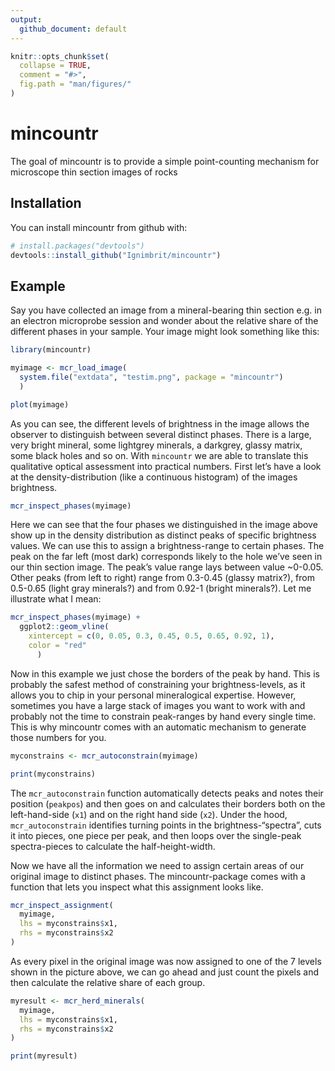 ```yaml
---
output: 
  github_document: default
---
```


<!-- README.md is generated from README.Rmd. Please edit that file -->

```r
knitr::opts_chunk$set(
  collapse = TRUE,
  comment = "#>",
  fig.path = "man/figures/"
)
```

# mincountr

The goal of mincountr is to provide a simple point-counting mechanism for microscope thin section images of rocks

## Installation

You can install mincountr from github with:

```r
# install.packages("devtools")
devtools::install_github("Ignimbrit/mincountr")
```

## Example

Say you have collected an image from a mineral-bearing thin section e.g. in an electron microprobe session and wonder about the relative share of the different phases in your sample. Your image might look something like this:

```r
library(mincountr)

myimage <- mcr_load_image(
  system.file("extdata", "testim.png", package = "mincountr")
  )

plot(myimage)
```

As you can see, the different levels of brightness in the image allows the observer to distinguish between several distinct phases. There is a large, very bright mineral, some lightgrey minerals, a darkgrey, glassy matrix, some black holes and so on. With `mincountr` we are able to translate this qualitative optical assessment into practical numbers. First let's have a look at the density-distribution (like a continuous histogram) of the images brightness. 

```r
mcr_inspect_phases(myimage)
```

Here we can see that the four phases we distinguished in the image above show up in the density distribution as distinct peaks of specific brightness values. We can use this to assign a brightness-range to certain phases.
  The peak on the far left (most dark) corresponds likely to the hole we've seen in our thin section image. The peak's value range lays between value ~0-0.05. Other peaks (from left to right) range from 0.3-0.45 (glassy matrix?), from 0.5-0.65 (light gray minerals?) and from 0.92-1 (bright minerals?). Let me illustrate what I mean:

```r
mcr_inspect_phases(myimage) +
  ggplot2::geom_vline(
    xintercept = c(0, 0.05, 0.3, 0.45, 0.5, 0.65, 0.92, 1),
    color = "red"
      )
```

Now in this example we just chose the borders of the peak by hand. This is probably the safest method of constraining your brightness-levels, as it allows you to chip in your personal mineralogical expertise. However, sometimes you have a large stack of images you want to work with and probably not the time to constrain peak-ranges by hand every single time. This is why mincountr comes with an automatic mechanism to generate those numbers for you.

```r
myconstrains <- mcr_autoconstrain(myimage)

print(myconstrains)
```

The `mcr_autoconstrain` function automatically detects peaks and notes their position (`peakpos`) and then goes on and calculates their borders both on the left-hand-side (`x1`) and on the right hand side (`x2`). Under the hood, `mcr_autoconstrain` identifies turning points in the brightness-"spectra", cuts it into pieces, one piece per peak, and then loops over the single-peak spectra-pieces to calculate the half-height-width.
  
  Now we have all the information we need to assign certain areas of our original image to distinct phases. The mincountr-package comes with a function that lets you inspect what this assignment looks like.

```r
mcr_inspect_assignment(
  myimage,
  lhs = myconstrains$x1,
  rhs = myconstrains$x2
)
```

As every pixel in the original image was now assigned to one of the 7 levels shown in the picture above, we can go ahead and just count the pixels and then calculate the relative share of each group.

```r
myresult <- mcr_herd_minerals(
  myimage,
  lhs = myconstrains$x1,
  rhs = myconstrains$x2
)

print(myresult)
```